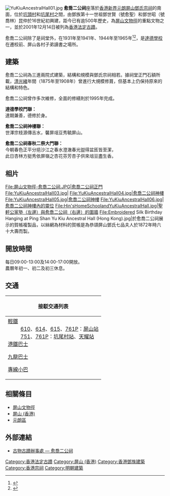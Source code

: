 {{coord|22|26|41.54|N|114|00|29.44|E|type:landmark|display=title}}
[[File:YuKiuAncestralHall01.jpg|thumb]]
'''愈喬二公祠'''座落於[[香港|香港]][[新界|新界]][[元朗|元朗]][[屏山_(香港)|屏山]][[屏山鄧氏宗祠|鄧氏宗祠]]的南面，位於[[坑頭村|坑頭村]]和[[坑尾村|坑尾村]]之間，由鄧族第十一世祖鄧世賢（號愈聖）和鄧世昭（號喬林）昆仲於16世紀初興建，距今已有逾500年歷史，為[[屏山文物徑|屏山文物徑]]的重點文物之一，並於2001年12月14日被列為[[香港法定古蹟|香港法定古蹟]]。

愈喬二公祠除了是祠堂外，在1931年至1941年、1944年至1965年<ref>{{cite news|title=屏山公立達德學校 祝創校四十四週年|newspaper=華僑日報|page=第3張第4頁|date=1975-03-07}}</ref><ref>{{cite book |author=羅慧燕 |date=2015-04-08 |title=藍天樹下：新界鄉村學校 |publisher=三聯書店(香港)有限公司 |page=57 |isbn=9620437322}}</ref>，是[[達德學校|達德學校]]在遷校前、屏山各村子弟讀書之場所。

==建築==
愈喬二公祠為三進兩院式建築，結構和規模與鄧氏宗祠相若。據祠堂正門石額所載，[[清朝|清]][[光緒|光緒]]年間（1875年至1908年）曾進行大規模修葺，但基本上仍保持原來的結構和特色。

愈喬二公祠曾作多次維修，全面的修繕則於1995年完成。

'''達德學校門聯：'''<br />
達期兼善，德修於身。

'''愈喬二公祠神樓聯：'''<br />
世澤宗枝源傳吉水，馨屏俎豆秀毓屏山。

'''愈喬二公祠春秋二祭大門聯：'''<br />
今朝春色正平分挹沙江之春水澄澈春光盥得盆匜皆至潔，<br />
此日杏林方挺秀依屏嶺之杏花芬芳杏子供來俎豆盡生香。

==相片==
<gallery>
File:屏山文物徑-愈喬二公祠.JPG|愈喬二公祠正門
File:YuKiuAncestralHall03.jpg|
File:YuKiuAncestralHall04.jpg|愈喬二公祠神樓
File:YuKiuAncestralHall05.jpg|愈喬二公祠神樓
File:YuKiuAncestralHall06.jpg|愈喬二公祠神樓內的靈位
File:Hin'sHomeSchoolandYuKiuAncestralHall.jpg|聖軒公家塾（左邊）與愈喬二公祠（右邊）的圍牆
File:Embroidered Silk Birthday Hanging at Ping Shan Yu Kiu Ancestral Hall (Hong Kong).jpg|於愈喬二公祠展示的賀帳複製品，以絲網為材料的賀帳是為恭頌屏山鄧氏七品夫人於1872年時六十大壽而製。</gallery>

==開放時間==
每日09:00-13:00及14:00-17:00開放。<br />
農曆年初一、初二及初三休息。

==交通==
{| class="mw-collapsible mw-collapsed wikitable" style="background:white; margin: 0 auto; width: auto;" 
! 接駁交通列表
|-
|
;[[香港輕鐵|輕鐵]]
:[[香港輕鐵610綫|610]]、[[香港輕鐵614綫|614]]、[[香港輕鐵615綫|615]]、[[香港輕鐵761P綫|761P]]：[[屏山站_(香港)|屏山站]]
:[[香港輕鐵751綫|751]]、[[香港輕鐵761P綫|761P]]：[[坑尾村站|坑尾村站]]、[[天耀站|天耀站]]
;[[港鐵巴士|港鐵巴士]]
{{港鐵巴士簡單列表|K65}}
;[[九龍巴士|九龍巴士]]
{{九龍新界巴士簡單列表|53|269B}}
;[[香港小巴|專線小巴]]
{{新界專線小巴簡單列表|33|34|35}}
|}

==相關條目==
* [[屏山文物徑|屏山文物徑]]
* [[屏山_(香港)|屏山 (香港)]]
* [[元朗區|元朗區]]

==外部連結==
*[http://www.amo.gov.hk/b5/monuments_74.php 古物古蹟辦事處 — 愈喬二公祠] {{Wayback|url=http://www.amo.gov.hk/b5/monuments_74.php |date=20060829034616 }}

{{屏山文物徑文物}}
{{香港法定古蹟}}

[[Category:香港法定古蹟|Category:香港法定古蹟]]
[[Category:屏山_(香港)|Category:屏山 (香港)]]
[[Category:香港鄧族建築|Category:香港鄧族建築]]
[[Category:香港宗祠|Category:香港宗祠]]
[[Category:明朝建築|Category:明朝建築]]